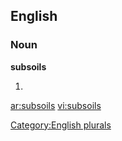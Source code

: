 
==English==

===Noun===
'''subsoils'''

# {{plural of|[[subsoil]]}}

[[Category:English plurals]]

[[ar:subsoils]]
[[vi:subsoils]]